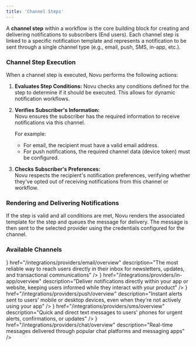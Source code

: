 ```yaml
---
title: 'Channel Steps'
---
```



A **channel step** within a workflow is the core building block for creating and delivering notifications to subscribers (End users). Each channel step is linked to a specific notification template and represents a notification to be sent through a single channel type (e.g., email, push, SMS, in-app, etc.).

### Channel Step Execution

When a channel step is executed, Novu performs the following actions:

1. **Evaluates Step Conditions:**
   Novu checks any conditions defined for the step to determine if it should be executed. This allows for dynamic notification workflows.

2. **Verifies Subscriber's Information:**  
   Novu ensures the subscriber has the required information to receive notifications via this channel.

   For example:

   - For email, the recipient must have a valid email address.
   - For push notifications, the required channel data (device token) must be configured.

3. **Checks Subscriber's Preferences:**  
   Novu respects the recipient's notification preferences, verifying whether they've opted out of receiving notifications from this channel or workflow.

### Rendering and Delivering Notifications

If the step is valid and all conditions are met, Novu renders the associated template for the step and queues the message for delivery. The message is then sent to the selected provider using the credentials configured for the channel.

### Available Channels

<Cards>
  <Card
    title="Email"
    icon={<Mail className="h-4 w-4" />}
    href="/integrations/providers/email/overview"
    description="The most reliable way to reach users directly in their inbox for newsletters, updates, and transactional communications"
  />
  <Card
    title="In-App"
    icon={<Bell className="h-4 w-4" />}
    href="/integrations/providers/in-app/overview"
    description="Deliver notifications directly within your app or website, keeping users informed while they interact with your product"
  />
  <Card
    title="Push"
    icon={<Smartphone className="h-4 w-4" />}
    href="/integrations/providers/push/overview"
    description="Instant alerts sent to users' mobile or desktop devices, even when they're not actively using your app"
  />
  <Card
    title="SMS"
    icon={<MessageSquare className="h-4 w-4" />}
    href="/integrations/providers/sms/overview"
    description="Quick and direct text messages to users' phones for urgent alerts, confirmations, or updates"
  />
  <Card
    title="Chat"
    icon={<MessagesSquare className="h-4 w-4" />}
    href="/integrations/providers/chat/overview"
    description="Real-time messages delivered through popular chat platforms and messaging apps"
  />
</Cards>
